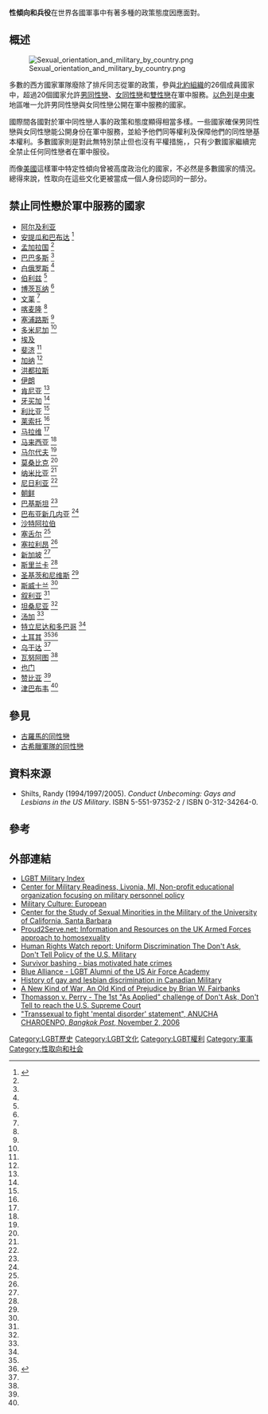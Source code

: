 {{LGBT sidebar}}
{{LGBT rights}}

'''性傾向和兵役'''在世界各國軍事中有著多種的政策態度因應面對。

==概述==
[[File:Sexual_orientation_and_military_by_country.png|thumb]]

多數的西方國家軍隊廢除了排斥同志從軍的政策，參與[[北約組織|北約組織]]的26個成員國家中，超過20個國家允許[[男同性戀|男同性戀]]、[[女同性戀|女同性戀]]和[[雙性戀|雙性戀]]在軍中服務。[[以色列|以色列]]是[[中東|中東]]地區唯一允許男同性戀與女同性戀公開在軍中服務的國家。  

國際間各國對於軍中同性戀人事的政策和態度顯得相當多樣。一些國家確保男同性戀與女同性戀能公開身份在軍中服務，並給予他們同等權利及保障他們的同性戀基本權利。多數國家則是對此無特別禁止但也沒有平權措施，，只有少數國家繼續完全禁止任何同性戀者在軍中服役。

而像[[美國|美國]]這樣軍中特定性傾向曾被高度政治化的國家，不必然是多數國家的情況。總得來說，性取向在這些文化更被當成一個人身份認同的一部分。

==禁止同性戀於軍中服務的國家==
{{Div col}}
* [[阿尔及利亚|阿尔及利亚]]
* [[安提瓜和巴布达|安提瓜和巴布达]] <ref name="Segal">{{Cite book|time=Armed Forces and International Security: Global Trends and Issues|url=https://books.google.com/books?id=tvnCKuSdOEwC&pg=PA218|publisher=LIT Verlag Münster|date=2003|isbn=978-3-8258-7227-4|language=en|first=Jean M.|last=Callaghan|first2=Franz|last2=Kernic|page=218|title=|chapter=存档副本|access-date=2022-02-21|archive-date=2022-04-24|archive-url=https://web.archive.org/web/20220424003905/https://books.google.com/books?id=tvnCKuSdOEwC&pg=PA218}}</ref>
* [[孟加拉国|孟加拉国]] <ref name="Segal" />
* [[巴巴多斯|巴巴多斯]] <ref name="Segal" />
* [[白俄罗斯|白俄罗斯]] <ref name="Segal" />
* [[伯利兹|伯利兹]] <ref name="Segal" />
* [[博茨瓦纳|博茨瓦纳]] <ref name="Segal" />
* [[文莱|文莱]] <ref name="Segal" />
* [[喀麦隆|喀麦隆]] <ref name="Segal" />
* [[塞浦路斯|塞浦路斯]] <ref name="Segal" />
* [[多米尼加|多米尼加]] <ref name="Segal" />
* [[埃及|埃及]]
* [[斐济|斐济]] <ref name="Segal" />
* [[加纳|加纳]] <ref name="Segal" />
* [[洪都拉斯|洪都拉斯]]
* [[伊朗|伊朗]]
* [[肯尼亚|肯尼亚]] <ref name="Segal" />
* [[牙买加|牙买加]] <ref name="Segal" />
* [[利比亚|利比亚]] <ref name="Segal" />
* [[莱索托|莱索托]] <ref name="Segal" />
* [[马拉维|马拉维]] <ref name="Segal" />
* [[马来西亚|马来西亚]] <ref name="Segal" />
* [[马尔代夫|马尔代夫]] <ref name="Segal" />
* [[莫桑比克|莫桑比克]] <ref name="Segal" />
* [[纳米比亚|纳米比亚]] <ref name="Segal" />
* [[尼日利亚|尼日利亚]] <ref name="Segal" />
* [[朝鲜民主主义人民共和国|朝鲜]]
* [[巴基斯坦|巴基斯坦]] <ref name="Segal" />
* [[巴布亚新几内亚|巴布亚新几内亚]] <ref name="Segal" />
* [[沙特阿拉伯|沙特阿拉伯]]
* [[塞舌尔|塞舌尔]] <ref name="Segal" />
* [[塞拉利昂|塞拉利昂]] <ref name="Segal" />
* [[新加坡|新加坡]] <ref name="Segal" />
* [[斯里兰卡|斯里兰卡]] <ref name="Segal" />
* [[圣基茨和尼维斯|圣基茨和尼维斯]] <ref name="Segal" />
* [[斯威士兰|斯威士兰]] <ref name="Segal" />
* [[叙利亚|叙利亚]] <ref name="Segal" />
* [[坦桑尼亚|坦桑尼亚]] <ref name="Segal" />
* [[汤加|汤加]] <ref name="Segal" />
* [[特立尼达和多巴哥|特立尼达和多巴哥]] <ref name="Segal" />
* [[土耳其|土耳其]] <ref name="Segal" /><ref>{{Cite news|title=Facing hate crime in Turkey|url=http://news.bbc.co.uk/2/hi/europe/7416369.stm|date=2008-05-23|accessdate=2022-02-21|language=en-GB|archive-date=2021-01-26|archive-url=https://web.archive.org/web/20210126014950/http://news.bbc.co.uk/2/hi/europe/7416369.stm}}</ref>
* [[乌干达|乌干达]] <ref name="Segal" />
* [[瓦努阿图|瓦努阿图]] <ref name="Segal" />
* [[也门|也门]]
* [[赞比亚|赞比亚]] <ref name="Segal" />
* [[津巴布韦|津巴布韦]] <ref name="Segal" />
{{Div col end}}

==參見==
*[[古羅馬的同性戀|古羅馬的同性戀]]
*[[古希臘軍隊的同性戀|古希臘軍隊的同性戀]]

==資料來源==
*Shilts, Randy (1994/1997/2005). ''Conduct Unbecoming: Gays and Lesbians in the US Military''. ISBN 5-551-97352-2 / ISBN 0-312-34264-0.

==參考==
{{reflist}}

==外部連結==
*[http://projects.hcss.nl/monitor/88/ LGBT Military Index] {{Wayback|url=http://projects.hcss.nl/monitor/88/ |date=20190715210234 }}
* [http://www.cmrlink.org Center for Military Readiness, Livonia, MI,  Non-profit educational organization focusing on military personnel policy] {{Wayback|url=http://www.cmrlink.org/ |date=20210317100720 }}
* [https://web.archive.org/web/20051121165333/http://www.glbtq.com/social-sciences/military_culture_eur.html Military Culture: European]
* [https://web.archive.org/web/20050817005900/http://www.gaymilitary.ucsb.edu/ Center for the Study of Sexual Minorities in the Military of the University of California, Santa Barbara]
* [http://www.proud2serve.net/index.htm Proud2Serve.net: Information and Resources on the UK Armed Forces approach to homosexuality] {{Wayback|url=http://www.proud2serve.net/index.htm |date=20101125025014 }}
* [http://www.hrw.org/reports/2003/usa0103/index.htm Human Rights Watch report: Uniform Discrimination The Don't Ask, Don't Tell Policy of the U.S. Military] {{Wayback|url=http://www.hrw.org/reports/2003/usa0103/index.htm |date=20190430214216 }}
* [http://www.ibiblio.org/rcip//sbh.html Survivor bashing - bias motivated hate crimes] {{Wayback|url=http://www.ibiblio.org/rcip//sbh.html |date=20210125072832 }}
* [http://www.blue-alliance.org/ Blue Alliance - LGBT Alumni of the US Air Force Academy] {{Wayback|url=http://www.blue-alliance.org/ |date=20101221065610 }}
* [https://archive.is/20120723213838/http://www.clga.ca/Material/Records/docs/details/caf.htm History of gay and lesbian discrimination in Canadian Military]
* [https://web.archive.org/web/20060313180017/http://www.angelfire.com/oh4/faggot/war.html A New Kind of War, An Old Kind of Prejudice by Brian W. Fairbanks]
* [https://web.archive.org/web/20190430214223/http://www.thomasson.info/ Thomasson v. Perry - The 1st "As Applied" challenge of Don't Ask, Don't Tell to reach the U.S. Supreme Court]
* [http://www.bangkokpost.com/News/02Nov2006_news16.php "Transsexual to fight 'mental disorder' statement", ANUCHA CHAROENPO, ''Bangkok Post'', November 2, 2006]

{{LGBT|rights=yes|culture=yes|history=yes}}

[[Category:LGBT歷史|Category:LGBT歷史]]
[[Category:LGBT文化|Category:LGBT文化]]
[[Category:LGBT權利|Category:LGBT權利]]
[[Category:軍事|Category:軍事]]
[[Category:性取向和社会|Category:性取向和社会]]